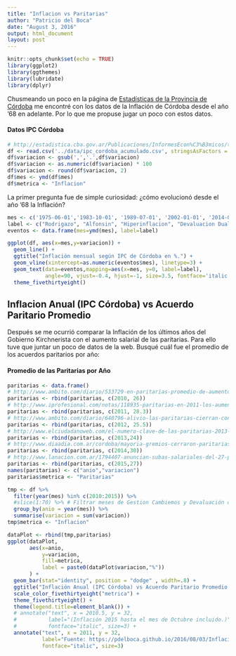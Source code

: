 ```yaml
---
title: "Inflacion vs Paritarias"
author: "Patricio del Boca"
date: "August 3, 2016"
output: html_document
layout: post
---
```

```r
knitr::opts_chunk$set(echo = TRUE)
library(ggplot2)
library(ggthemes)
library(lubridate)
library(dplyr)
```

Chusmeando un poco en la página de [Estadísticas de la Provincia de Córdoba](http://estadistica.cba.gov.ar) me encontré con los datos de la Inflación de Córdoba desde el año '68 en adelante. Por lo que me propuse jugar un poco con estos datos.

#### Datos IPC Córdoba
```r
# http://estadistica.cba.gov.ar/Publicaciones/InformesEcon%C3%B3micos/tabid/896/language/es-AR/Default.aspx
df <- read.csv('../data/ipc_cordoba_acumulado.csv', stringsAsFactors = FALSE)
df$variacion <- gsub(',','.',df$variacion)
df$variacion <- as.numeric(df$variacion) * 100
df$variacion <- round(df$variacion, 2)
df$mes <- ymd(df$mes)
df$metrica <- "Inflacion"
```

La primer pregunta fue de simple curiosidad: ¿cómo evolucionó desde el año '68 la Inflación?
```r
mes <- c('1975-06-01','1983-10-01', '1989-07-01', '2002-01-01', '2014-01-01', "2015-11-01")
label <- c("Rodrigazo", "Alfonsin", "Hiperinflacion", "Devaluacion Dualde", "Devaluacion Kiciloff", "Devaluacion Prat-Gay")
eventos <- data.frame(mes=ymd(mes), label=label)

ggplot(df, aes(x=mes,y=variacion)) + 
  geom_line() +
  ggtitle("Inflación mensual según IPC de Córdoba en %.") +
  geom_vline(xintercept=as.numeric(eventos$mes), linetype=3) +
  geom_text(data=eventos,mapping=aes(x=mes, y=0, label=label),
            angle=90, vjust=-0.4, hjust=-1, size=3.5, fontface='italic')+
  theme_fivethirtyeight()
```

## Inflacion Anual (IPC Córdoba) vs Acuerdo Paritario Promedio
Después se me ocurrió comparar la Inflación de los últimos años del Gobierno Kirchnerista con el aumento salarial de las paritarias. Para ello tuve que juntar un poco de datos de la web. Busqué cuál fue el promedio de los acuerdos paritarios por año:

#### Promedio de las Paritarias por Año
```r
paritarias <- data.frame()
# http://www.ambito.com/diario/533729-en-paritarias-promedio-de-aumentos-alcanzo-el-26
paritarias <- rbind(paritarias, c(2010, 26))
# http://www.iprofesional.com/notas/118935-paritarias-en-2011-los-aumentos-ascendieron-a-283-en-promedio-
paritarias <- rbind(paritarias, c(2011, 28.3))
# http://www.ambito.com/diario/640796-alivio-las-paritarias-cierran-con-24-de-tope
paritarias <- rbind(paritarias, c(2012, 25.5))
# http://www.elciudadanoweb.com/el-numero-clave-de-las-paritarias-2013-es-el-24/
paritarias <- rbind(paritarias, c(2013,24))
# http://www.diaadia.com.ar/cordoba/mayoria-gremios-cerraron-paritarias-30-ciento
paritarias <- rbind(paritarias, c(2014,30))
# http://www.lanacion.com.ar/1794407-anuncian-subas-salariales-del-27-promedio-paritariasa-cinco-gremios
paritarias <- rbind(paritarias, c(2015,27))
names(paritarias) <- c("anio","variacion")
paritarias$metrica <- "Paritarias"

tmp <- df %>% 
  filter(year(mes) %in% c(2010:2015)) %>% 
  #slice(1:70) %>% # Filtrar meses de Gestion Cambiemos y Devaluación del Dolar
  group_by(anio = year(mes)) %>% 
  summarise(variacion = sum(variacion))
tmp$metrica <- "Inflacion"

dataPlot <- rbind(tmp,paritarias)
ggplot(dataPlot, 
       aes(x=anio, 
           y=variacion, 
           fill=metrica, 
           label = paste0(dataPlot$variacion,"%"))
       ) +
  geom_bar(stat="identity", position = "dodge" , width=.8) + 
  ggtitle("Inflación Anual (IPC Córdoba) vs Acuerdo Paritario Promedio.") +
  scale_color_fivethirtyeight("metrica") +
  theme_fivethirtyeight() +
  theme(legend.title=element_blank()) + 
  # annotate("text", x = 2010.5, y = 32, 
  #          label="(Inflación 2015 hasta el mes de Octubre incluido.)", 
  #          fontface="italic", size=3) +
  annotate("text", x = 2011, y = 32, 
           label="Fuente: https://pdelboca.github.io/2016/08/03/Inflacion-VS-Paritarias.html", 
           fontface="italic", size=3)
```

